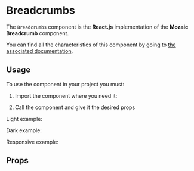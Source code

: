 
<Meta title="Components/Breadcrumbs" component={Breadcrumbs} argTypes={argTypes} />

# Breadcrumbs

The `Breadcrumbs` component is the **React.js** implementation of the **Mozaic Breadcrumb** component.

You can find all the characteristics of this component by going to [the associated documentation](https://mozaic.adeo.cloud/Components/Breadcrumb/).

## Usage

To use the component in your project you must:

1. Import the component where you need it:

<Source language="javascript" code="import { Breadcrumbs } from 'bigfish-wms--mozaic-react';" />

2. Call the component and give it the desired props

Light example:

<Canvas withSource="open">
    <Story story={Light} />
</Canvas>

Dark example:

<Canvas withSource="open">
    <Story story={Dark} />
</Canvas>

Responsive example:

<Canvas withSource="open">
    <Story story={Responsive} />
</Canvas>

## Props

<ArgsTable of={Breadcrumbs} />
